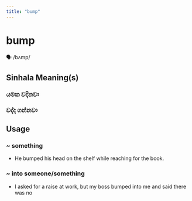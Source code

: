 ```yaml
---
title: "bump"
---
```


# bump

🗣️ /bʌmp/

## Sinhala Meaning(s)

### යමක වදිනවා
### වද්ද ගන්නවා

## Usage

### ~ something

- He bumped his head on the shelf while reaching for the book.


### ~ into someone/something

- I asked for a raise at work, but my boss bumped into me and said there was no

